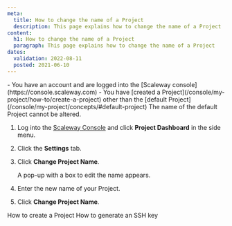 ```yaml
---
meta:
  title: How to change the name of a Project
  description: This page explains how to change the name of a Project
content:
  h1: How to change the name of a Project
  paragraph: This page explains how to change the name of a Project
dates:
  validation: 2022-08-11
  posted: 2021-06-10
---
```


<Message type="requirement">
  - You have an account and are logged into the [Scaleway console](https://console.scaleway.com)
  - You have [created a Project](/console/my-project/how-to/create-a-project) other than the [default Project](/console/my-project/concepts/#default-project)
</Message>

<Message type="important">
  The name of the default Project cannot be altered. 
</Message>

1. Log into the [Scaleway Console](https://console.scaleway.com) and click **Project Dashboard** in the side menu. 
2. Click the **Settings** tab.
3. Click **Change Project Name**.
    <Lightbox src="scaleway-change-project-name.webp" alt="" />

    A pop-up with a box to edit the name appears. 
    <Lightbox src="scaleway-change-project-name-pop-up.webp" alt="" />
4. Enter the new name of your Project.
5. Click **Change Project Name**.


<Navigation title="See Also">
  <PreviousButton to="/console/my-project/how-to/create-a-project/">How to create a Project</PreviousButton>
  <NextButton to="/console/my-project/how-to/create-ssh-key/">How to generate an SSH key</NextButton>
</Navigation>
